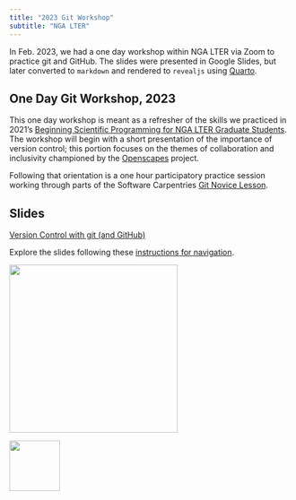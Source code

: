```yaml
---
title: "2023 Git Workshop"
subtitle: "NGA LTER"
---
```


::: {.callout-tip icon="false"}

In Feb. 2023, we had a one day workshop within NGA LTER via Zoom to practice git and GitHub. The slides were presented in Google Slides, 
but later converted to `markdown` and rendered to `revealjs` using [Quarto](https://quarto.org/).

:::


## One Day Git Workshop, 2023 {#git}

This one day workshop is meant as a refresher of the skills we practiced in 2021's [Beginning Scientific Programming for NGA LTER Graduate Students](https://nga-lter.github.io/2021-01-04-ngalter/). The workshop will begin with a short presentation of the importance of version control; this portion focuses on the themes of collaboration and inclusivity championed by the [Openscapes](https://openscapes.org) project.

Following that orientation is a one hour participatory practice session working through parts of the Software Carpentries [Git Novice Lesson](http://swcarpentry.github.io/git-novice/). 


::: {.callout-warning icon="false"}
## Slides

[Version Control with git (and GitHub)](../slides/2023_git/2023_git_slides.qmd)

Explore the slides following these [instructions for navigation](https://quarto.org/docs/presentations/revealjs/presenting.html).

:::

[![](../images/TheCarpentries.svg){width=300}](https://carpentries.org)

[![](../images/openscapes_hex_badge.png){width=90}](https://openscapes.org)
